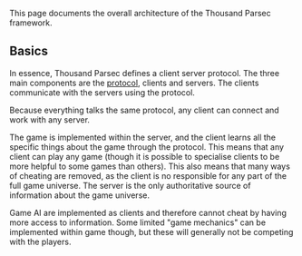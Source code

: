 This page documents the overall architecture of the Thousand Parsec framework.

== Basics ==

In essence, Thousand Parsec defines a client server protocol. The three main components are the [[protocol]], clients and servers. The clients communicate with the servers using the protocol.

Because everything talks the same protocol, any client can connect and work with any server.

The game is implemented within the server, and the client learns all the specific things about the game through the protocol. This means that any client can play any game (though it is possible to specialise clients to be more helpful to some games than others). This also means that many ways of cheating are removed, as the client is no responsible for any part of the full game universe. The server is the only authoritative source of information about the game universe.

Game AI are implemented as clients and therefore cannot cheat by having more access to information. Some limited "game mechanics" can be implemented within game though, but these will generally not be competing with the players.